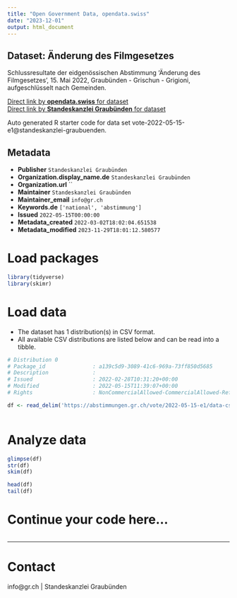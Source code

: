 ```yaml
---
title: "Open Government Data, opendata.swiss"
date: "2023-12-01"
output: html_document
---
```


## Dataset: Änderung des Filmgesetzes

Schlussresultate der eidgenössischen Abstimmung 'Änderung des Filmgesetzes', 15. Mai 2022, Graubünden - Grischun - Grigioni, aufgeschlüsselt nach Gemeinden.

[Direct link by **opendata.swiss** for dataset](https://opendata.swiss/de/dataset/anderung-des-filmgesetzes)<br>
[Direct link by **Standeskanzlei Graubünden** for dataset](https://abstimmungen.gr.ch/vote/2022-05-15-e1/data)

Auto generated R starter code for data set vote-2022-05-15-e1@standeskanzlei-graubuenden.

## Metadata

- **Publisher** `Standeskanzlei Graubünden`
- **Organization.display_name.de** `Standeskanzlei Graubünden`
- **Organization.url** ``
- **Maintainer** `Standeskanzlei Graubünden`
- **Maintainer_email** `info@gr.ch`
- **Keywords.de** `['national', 'abstimmung']`
- **Issued** `2022-05-15T00:00:00`
- **Metadata_created** `2022-03-02T18:02:04.651538`
- **Metadata_modified** `2023-11-29T18:01:12.580577`


# Load packages

```r

library(tidyverse)
library(skimr)

```

# Load data

-   The dataset has 1 distribution(s) in CSV format.
-   All available CSV distributions are listed below and can be read into a tibble.

```r

# Distribution 0
# Package_id               : a139c5d9-3089-41c6-969a-73ff850d5685
# Description              : 
# Issued                   : 2022-02-28T10:31:20+00:00
# Modified                 : 2022-05-15T11:39:07+00:00
# Rights                   : NonCommercialAllowed-CommercialAllowed-ReferenceRequired

df <- read_delim('https://abstimmungen.gr.ch/vote/2022-05-15-e1/data-csv')



```

# Analyze data

```r

glimpse(df)
str(df)
skim(df)

head(df)
tail(df)

```

# Continue your code here...

```r

```

------------------------------------------------------------------------

# Contact

info@gr.ch | Standeskanzlei Graubünden
